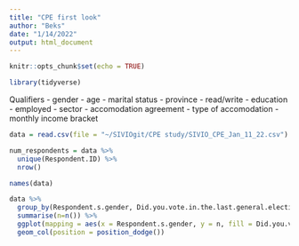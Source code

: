 ```yaml
---
title: "CPE first look"
author: "Beks"
date: "1/14/2022"
output: html_document
---
```


```r
knitr::opts_chunk$set(echo = TRUE)

library(tidyverse)
```

Qualifiers
- gender
- age
- marital status
- province
- read/write
- education
- employed
- sector
- accomodation agreement
- type of accomodation
- monthly income bracket

```r
data = read.csv(file = "~/SIVIOgit/CPE study/SIVIO_CPE_Jan_11_22.csv")

num_respondents = data %>%
  unique(Respondent.ID) %>%
  nrow()

names(data)
```

```r
data %>% 
  group_by(Respondent.s.gender, Did.you.vote.in.the.last.general.elections) %>%
  summarise(n=n()) %>%
  ggplot(mapping = aes(x = Respondent.s.gender, y = n, fill = Did.you.vote.in.the.last.general.elections, )) +
  geom_col(position = position_dodge())
```

